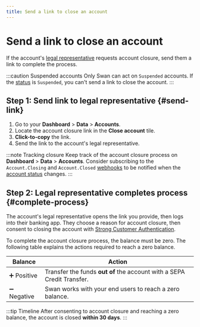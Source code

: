 ```yaml
---
title: Send a link to close an account
---
```


# Send a link to close an account

If the account's [legal representative](../../../glossary.mdx#legal-representative) requests account closure, send them a link to complete the process.

:::caution Suspended accounts
Only Swan can act on `Suspended` accounts.
If the [status](../index.mdx#statuses) is `Suspended`, you can't send a link to close the account.
:::

## Step 1: Send link to legal representative {#send-link}

1. Go to your **Dashboard** > **Data** > **Accounts**.
1. Locate the account closure link in the **Close account** tile.
1. **Click-to-copy** the link.
1. Send the link to the account's legal representative.

:::note Tracking closure
Keep track of the account closure process on **Dashboard** > **Data** > **Accounts**.
Consider subscribing to the `Account.Closing` and `Account.Closed` [webhooks](../../../developers/using-api/webhooks.mdx#events-accounts) to be notified when the [account status](../index.mdx#statuses) changes.
:::

## Step 2: Legal representative completes process {#complete-process}

The account's legal representative opens the link you provide, then logs into their banking app.
They choose a reason for account closure, then consent to closing the account with [Strong Customer Authentication](../../users/consent/index.mdx#sca).

To complete the account closure process, the balance must be zero.
The following table explains the actions required to reach a zero balance.

| Balance | Action |
| --- | --- |
| ➕ Positive | Transfer the funds **out of** the account with a SEPA Credit Transfer. |
| ➖ Negative | Swan works with your end users to reach a zero balance. |

:::tip Timeline
After consenting to account closure and reaching a zero balance, the account is closed **within 30 days**.
:::